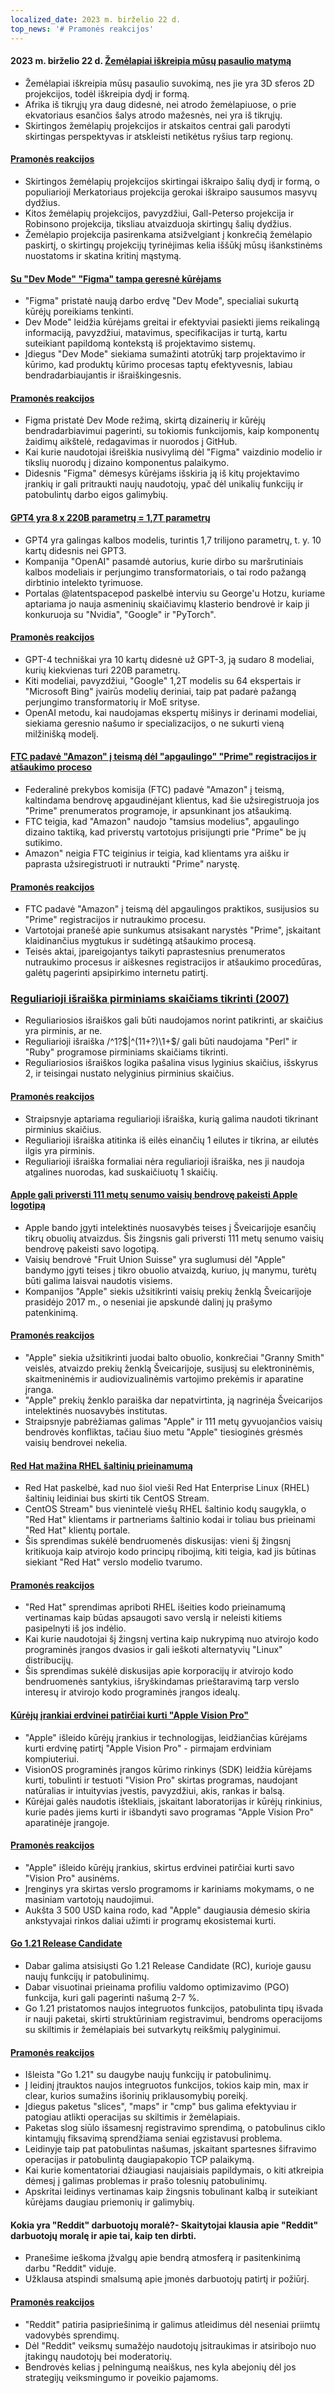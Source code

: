 ```yaml
---
localized_date: 2023 m. birželio 22 d.
top_news: '# Pramonės reakcijos'
---
```


#### 2023 m. birželio 22 d. [Žemėlapiai iškreipia mūsų pasaulio matymą](https://unchartedterritories.tomaspueyo.com/p/maps-distort-how-we-see-the-world)

- Žemėlapiai iškreipia mūsų pasaulio suvokimą, nes jie yra 3D sferos 2D projekcijos, todėl iškreipia dydį ir formą.
- Afrika iš tikrųjų yra daug didesnė, nei atrodo žemėlapiuose, o prie ekvatoriaus esančios šalys atrodo mažesnės, nei yra iš tikrųjų.
- Skirtingos žemėlapių projekcijos ir atskaitos centrai gali parodyti skirtingas perspektyvas ir atskleisti netikėtus ryšius tarp regionų.

#### [Pramonės reakcijos](http://news.ycombinator.com/item?id=36421315)

- Skirtingos žemėlapių projekcijos skirtingai iškraipo šalių dydį ir formą, o populiarioji Merkatoriaus projekcija gerokai iškraipo sausumos masyvų dydžius.
- Kitos žemėlapių projekcijos, pavyzdžiui, Gall-Peterso projekcija ir Robinsono projekcija, tiksliau atvaizduoja skirtingų šalių dydžius.
- Žemėlapio projekcija pasirenkama atsižvelgiant į konkrečią žemėlapio paskirtį, o skirtingų projekcijų tyrinėjimas kelia iššūkį mūsų išankstinėms nuostatoms ir skatina kritinį mąstymą.

#### [Su "Dev Mode" "Figma" tampa geresnė kūrėjams](https://www.figma.com/blog/introducing-dev-mode/)

- "Figma" pristatė naują darbo erdvę "Dev Mode", specialiai sukurtą kūrėjų poreikiams tenkinti.
- Dev Mode" leidžia kūrėjams greitai ir efektyviai pasiekti jiems reikalingą informaciją, pavyzdžiui, matavimus, specifikacijas ir turtą, kartu suteikiant papildomą kontekstą iš projektavimo sistemų.
- Įdiegus "Dev Mode" siekiama sumažinti atotrūkį tarp projektavimo ir kūrimo, kad produktų kūrimo procesas taptų efektyvesnis, labiau bendradarbiaujantis ir išraiškingesnis.

#### [Pramonės reakcijos](http://news.ycombinator.com/item?id=36420712)

- Figma pristatė Dev Mode režimą, skirtą dizainerių ir kūrėjų bendradarbiavimui pagerinti, su tokiomis funkcijomis, kaip komponentų žaidimų aikštelė, redagavimas ir nuorodos į GitHub.
- Kai kurie naudotojai išreiškia nusivylimą dėl "Figma" vaizdinio modelio ir tikslių nuorodų į dizaino komponentus palaikymo.
- Didesnis "Figma" dėmesys kūrėjams išskiria ją iš kitų projektavimo įrankių ir gali pritraukti naujų naudotojų, ypač dėl unikalių funkcijų ir patobulintų darbo eigos galimybių.

#### [GPT4 yra 8 x 220B parametrų = 1,7T parametrų](https://twitter.com/swyx/status/1671272883379908608)

- GPT4 yra galingas kalbos modelis, turintis 1,7 trilijono parametrų, t. y. 10 kartų didesnis nei GPT3.
- Kompanija "OpenAI" pasamdė autorius, kurie dirbo su maršrutiniais kalbos modeliais ir perjungimo transformatoriais, o tai rodo pažangą dirbtinio intelekto tyrimuose.
- Portalas @latentspacepod paskelbė interviu su George'u Hotzu, kuriame aptariama jo nauja asmeninių skaičiavimų klasterio bendrovė ir kaip ji konkuruoja su "Nvidia", "Google" ir "PyTorch".

#### [Pramonės reakcijos](http://news.ycombinator.com/item?id=36413296)

- GPT-4 techniškai yra 10 kartų didesnė už GPT-3, ją sudaro 8 modeliai, kurių kiekvienas turi 220B parametrų.
- Kiti modeliai, pavyzdžiui, "Google" 1,2T modelis su 64 ekspertais ir "Microsoft Bing" įvairūs modelių deriniai, taip pat padarė pažangą perjungimo transformatorių ir MoE srityse.
- OpenAI metodu, kai naudojamas ekspertų mišinys ir derinami modeliai, siekiama geresnio našumo ir specializacijos, o ne sukurti vieną milžinišką modelį.

#### [FTC padavė "Amazon" į teismą dėl "apgaulingo" "Prime" registracijos ir atšaukimo proceso](https://www.cnbc.com/2023/06/21/ftc-sues-amazon-over-deceptive-prime-sign-up-and-cancellation-process.html)

- Federalinė prekybos komisija (FTC) padavė "Amazon" į teismą, kaltindama bendrovę apgaudinėjant klientus, kad šie užsiregistruoja jos "Prime" prenumeratos programoje, ir apsunkinant jos atšaukimą.
- FTC teigia, kad "Amazon" naudojo "tamsius modelius", apgaulingo dizaino taktiką, kad priverstų vartotojus prisijungti prie "Prime" be jų sutikimo.
- Amazon" neigia FTC teiginius ir teigia, kad klientams yra aišku ir paprasta užsiregistruoti ir nutraukti "Prime" narystę.

#### [Pramonės reakcijos](http://news.ycombinator.com/item?id=36418713)

- FTC padavė "Amazon" į teismą dėl apgaulingos praktikos, susijusios su "Prime" registracijos ir nutraukimo procesu.
- Vartotojai pranešė apie sunkumus atsisakant narystės "Prime", įskaitant klaidinančius mygtukus ir sudėtingą atšaukimo procesą.
- Teisės aktai, įpareigojantys taikyti paprastesnius prenumeratos nutraukimo procesus ir aiškesnes registracijos ir atšaukimo procedūras, galėtų pagerinti apsipirkimo internetu patirtį.

### [Reguliarioji išraiška pirminiams skaičiams tikrinti (2007)](https://www.noulakaz.net/2007/03/18/a-regular-expression-to-check-for-prime-numbers/)

- Reguliariosios išraiškos gali būti naudojamos norint patikrinti, ar skaičius yra pirminis, ar ne.
- Reguliarioji išraiška /^1?$|^(11+?)\1+$/ gali būti naudojama "Perl" ir "Ruby" programose pirminiams skaičiams tikrinti.
- Reguliariosios išraiškos logika pašalina visus lyginius skaičius, išskyrus 2, ir teisingai nustato nelyginius pirminius skaičius.

#### [Pramonės reakcijos](http://news.ycombinator.com/item?id=36413260)

- Straipsnyje aptariama reguliarioji išraiška, kurią galima naudoti tikrinant pirminius skaičius.
- Reguliarioji išraiška atitinka iš eilės einančių 1 eilutes ir tikrina, ar eilutės ilgis yra pirminis.
- Reguliarioji išraiška formaliai nėra reguliarioji išraiška, nes ji naudoja atgalines nuorodas, kad suskaičiuotų 1 skaičių.

#### [Apple gali priversti 111 metų senumo vaisių bendrovę pakeisti Apple logotipą](https://www.androidauthority.com/apple-swiss-fruit-company-change-logo-3336622/)

- Apple bando įgyti intelektinės nuosavybės teises į Šveicarijoje esančių tikrų obuolių atvaizdus. Šis žingsnis gali priversti 111 metų senumo vaisių bendrovę pakeisti savo logotipą.
- Vaisių bendrovė "Fruit Union Suisse" yra suglumusi dėl "Apple" bandymo įgyti teises į tikro obuolio atvaizdą, kuriuo, jų manymu, turėtų būti galima laisvai naudotis visiems.
- Kompanijos "Apple" siekis užsitikrinti vaisių prekių ženklą Šveicarijoje prasidėjo 2017 m., o neseniai jie apskundė dalinį jų prašymo patenkinimą.

#### [Pramonės reakcijos](http://news.ycombinator.com/item?id=36416131)

- "Apple" siekia užsitikrinti juodai balto obuolio, konkrečiai "Granny Smith" veislės, atvaizdo prekių ženklą Šveicarijoje, susijusį su elektroninėmis, skaitmeninėmis ir audiovizualinėmis vartojimo prekėmis ir aparatine įranga.
- "Apple" prekių ženklo paraiška dar nepatvirtinta, ją nagrinėja Šveicarijos intelektinės nuosavybės institutas.
- Straipsnyje pabrėžiamas galimas "Apple" ir 111 metų gyvuojančios vaisių bendrovės konfliktas, tačiau šiuo metu "Apple" tiesioginės grėsmės vaisių bendrovei nekelia.

#### [Red Hat mažina RHEL šaltinių prieinamumą](https://lwn.net/Articles/935592/)

- Red Hat paskelbė, kad nuo šiol vieši Red Hat Enterprise Linux (RHEL) šaltinių leidiniai bus skirti tik CentOS Stream.
- CentOS Stream" bus vienintelė viešų RHEL šaltinio kodų saugykla, o "Red Hat" klientams ir partneriams šaltinio kodai ir toliau bus prieinami "Red Hat" klientų portale.
- Šis sprendimas sukėlė bendruomenės diskusijas: vieni šį žingsnį kritikuoja kaip atvirojo kodo principų ribojimą, kiti teigia, kad jis būtinas siekiant "Red Hat" verslo modelio tvarumo.

#### [Pramonės reakcijos](http://news.ycombinator.com/item?id=36420259)

- "Red Hat" sprendimas apriboti RHEL išeities kodo prieinamumą vertinamas kaip būdas apsaugoti savo verslą ir neleisti kitiems pasipelnyti iš jos indėlio.
- Kai kurie naudotojai šį žingsnį vertina kaip nukrypimą nuo atvirojo kodo programinės įrangos dvasios ir gali ieškoti alternatyvių "Linux" distribucijų.
- Šis sprendimas sukėlė diskusijas apie korporacijų ir atvirojo kodo bendruomenės santykius, išryškindamas prieštaravimą tarp verslo interesų ir atvirojo kodo programinės įrangos idealų.

#### [Kūrėjų įrankiai erdvinei patirčiai kurti "Apple Vision Pro"](https://www.apple.com/newsroom/2023/06/developer-tools-to-create-spatial-experiences-for-apple-vision-pro-now-available/)

- "Apple" išleido kūrėjų įrankius ir technologijas, leidžiančias kūrėjams kurti erdvinę patirtį "Apple Vision Pro" - pirmajam erdviniam kompiuteriui.
- VisionOS programinės įrangos kūrimo rinkinys (SDK) leidžia kūrėjams kurti, tobulinti ir testuoti "Vision Pro" skirtas programas, naudojant natūralias ir intuityvias įvestis, pavyzdžiui, akis, rankas ir balsą.
- Kūrėjai galės naudotis ištekliais, įskaitant laboratorijas ir kūrėjų rinkinius, kurie padės jiems kurti ir išbandyti savo programas "Apple Vision Pro" aparatinėje įrangoje.

#### [Pramonės reakcijos](http://news.ycombinator.com/item?id=36423648)

- "Apple" išleido kūrėjų įrankius, skirtus erdvinei patirčiai kurti savo "Vision Pro" ausinėms.
- Įrenginys yra skirtas verslo programoms ir kariniams mokymams, o ne masiniam vartotojų naudojimui.
- Aukšta 3 500 USD kaina rodo, kad "Apple" daugiausia dėmesio skiria ankstyvajai rinkos daliai užimti ir programų ekosistemai kurti.

#### [Go 1.21 Release Candidate](https://go.dev/blog/go1.21rc)

- Dabar galima atsisiųsti Go 1.21 Release Candidate (RC), kurioje gausu naujų funkcijų ir patobulinimų.
- Dabar visuotinai prieinama profiliu valdomo optimizavimo (PGO) funkcija, kuri gali pagerinti našumą 2-7 %.
- Go 1.21 pristatomos naujos integruotos funkcijos, patobulinta tipų išvada ir nauji paketai, skirti struktūriniam registravimui, bendroms operacijoms su skiltimis ir žemėlapiais bei sutvarkytų reikšmių palyginimui.

#### [Pramonės reakcijos](http://news.ycombinator.com/item?id=36423622)

- Išleista "Go 1.21" su daugybe naujų funkcijų ir patobulinimų.
- Į leidinį įtrauktos naujos integruotos funkcijos, tokios kaip min, max ir clear, kurios sumažins išorinių priklausomybių poreikį.
- Įdiegus paketus "slices", "maps" ir "cmp" bus galima efektyviau ir patogiau atlikti operacijas su skiltimis ir žemėlapiais.
- Paketas slog siūlo išsamesnį registravimo sprendimą, o patobulinus ciklo kintamųjų fiksavimą sprendžiama seniai egzistavusi problema.
- Leidinyje taip pat patobulintas našumas, įskaitant spartesnes šifravimo operacijas ir patobulintą daugiapakopio TCP palaikymą.
- Kai kurie komentatoriai džiaugiasi naujaisiais papildymais, o kiti atkreipia dėmesį į galimas problemas ir prašo tolesnių patobulinimų.
- Apskritai leidinys vertinamas kaip žingsnis tobulinant kalbą ir suteikiant kūrėjams daugiau priemonių ir galimybių.

#### Kokia yra "Reddit" darbuotojų moralė?- Skaitytojai klausia apie "Reddit" darbuotojų moralę ir apie tai, kaip ten dirbti.

- Pranešime ieškoma įžvalgų apie bendrą atmosferą ir pasitenkinimą darbu "Reddit" viduje.
- Užklausa atspindi smalsumą apie įmonės darbuotojų patirtį ir požiūrį.

#### [Pramonės reakcijos](http://news.ycombinator.com/item?id=36421483)

- "Reddit" patiria pasipriešinimą ir galimus atleidimus dėl neseniai priimtų vadovybės sprendimų.
- Dėl "Reddit" veiksmų sumažėjo naudotojų įsitraukimas ir atsiribojo nuo įtakingų naudotojų bei moderatorių.
- Bendrovės kelias į pelningumą neaiškus, nes kyla abejonių dėl jos strategijų veiksmingumo ir poveikio pajamoms.

</Steps>
